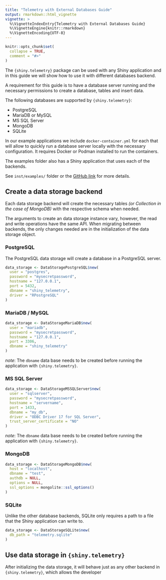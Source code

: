 ```yaml
---
title: "Telemetry with External Databases Guide"
output: rmarkdown::html_vignette
vignette: >
  %\VignetteIndexEntry{Telemetry with External Databases Guide}
  %\VignetteEngine{knitr::rmarkdown}
  %\VignetteEncoding{UTF-8}
---
```


```r
knitr::opts_chunk$set(
  collapse = TRUE,
  comment = "#>"
)
```

The `{shiny.telemetry}` package can be used with any Shiny application and in this guide we will show how to use it with different databases backend.

A requirement for this guide is to have a database server running and the necessary permissions to create a database, tables and insert data.

The following databases are supported by `{shiny.telemetry}`:

- PostgreSQL
- MariaDB or MySQL
- MS SQL Server
- MongoDB
- SQLite

In our example applications we include `docker-container.yml` for each that will allow to quickly run a database server locally with the necessary configuration. It requires Docker or Podman installed to run the containers.

The examples folder also has a Shiny application that uses each of the backends.

See `inst/examples/` folder or the [GitHub link](https://github.com/Appsilon/shiny.telemetry/tree/main/inst/examples) for more details.

## Create a data storage backend {.tabset}

Each data storage backend will create the necessary tables _(or Collection in the case of MongoDB)_ with the respective schema when needed.

The arguments to create an data storage instance vary, however, the read and write operations have the same API. When migrating between backends, the only changes needed are in the initialization of the data storage object.

### PostgreSQL

The PostgreSQL data storage will create a database in a PostgreSQL server.

```r
data_storage <- DataStoragePostgreSQL$new(
  user = "postgres",
  password = "mysecretpassword",
  hostname = "127.0.0.1",
  port = 5432,
  dbname = "shiny_telemetry",
  driver = "RPostgreSQL"
)
```

### MariaDB / MySQL

```r
data_storage <- DataStorageMariaDB$new(
  user = "mariadb", 
  password = "mysecretpassword",
  hostname = "127.0.0.1",
  port = 3306,
  dbname = "shiny_telemetry"
)
```

_note_: The `dbname` data base needs to be created before running the application with `{shiny.telemetry}`.

### MS SQL Server


```r
data_storage <- DataStorageMSSQLServer$new(
  user = "sqlserver",
  password = "mysecretpassword", 
  hostname = "servername", 
  port = 1433,
  dbname = "my_db", 
  driver = "ODBC Driver 17 for SQL Server",
  trust_server_certificate = "NO"
)
```

_note_: The `dbname` data base needs to be created before running the application with `{shiny.telemetry}`.

### MongoDB

```r
data_storage <- DataStorageMongoDB$new(
  host = "localhost",
  dbname = "test",
  authdb = NULL,
  options = NULL,
  ssl_options = mongolite::ssl_options()
)
```

### SQLite

Unlike the other database backends, SQLite only requires a path to a file that the Shiny application can write to.

```r
data_storage <- DataStorageSQLite$new(
  db_path = "telemetry.sqlite"
)
```

## Use data storage in `{shiny.telemetry}`

After initializing the data storage, it will behave just as any other backend in `{shiny.telemetry}`, which allows the developer

